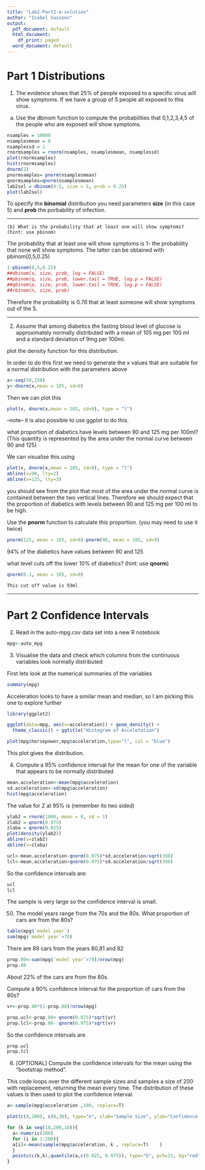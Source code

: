 ```yaml
---
title: "Lab2-Part2-a-solution"
author: "Isabel Sassoon"
output:
  pdf_document: default
  html_document:
    df_print: paged
  word_document: default
---
```


# Part 1 Distributions

(1) The evidence shows that 25% of people exposed to a specific virus will show symptoms. If we have a group of 5 people all exposed to this virus. 

	
 (a) Use  the dbinom function to compute the probabilities that 0,1,2,3,4,5 of the people who are exposed will show symptoms.

```r
nsamples = 10000
nsamplesmean = 0
nsamplessd = 1
rnormsamples = rnorm(nsamples, nsamplesmean, nsamplessd)
plot(rnormsamples)
hist(rnormsamples)
dnorm(2)
pnormsamples= pnorm(nsamplesmean)
qnormsamples=qnorm(nsamplesmean)
lab2sol = dbinom(0:5, size = 5, prob = 0.25)
plot(lab2sol)


```

To specify the **binomial** distribution you need parameters **size** (in this case 5) and **prob** the porbability of infection.

***
	
	(b) What is the probability that at least one will show symptoms? (hint: use pbinom)


The probability that at least one will show symptoms is 1- the probability that none will show symptoms. The latter can be obtained with pbinom(0,5,0.25)
	
```r
1-pbinom(0,5,0.25)
##dbinom(x, size, prob, log = FALSE)
##pbinom(q, size, prob, lower.tail = TRUE, log.p = FALSE)
##qbinom(p, size, prob, lower.tail = TRUE, log.p = FALSE)
##rbinom(n, size, prob)
```
	
Therefore the probability is 0.76 that at least someone will show symptoms out of the 5.	
	
***
	
(2) Assume that among diabetics the fasting blood level of glucose is approximately normally distributed with a mean of 105 mg per 100 ml and a standard deviation of 9mg per 100ml.

plot the density function for this distribution.

In order to do this first we need to generate the x values that are suitable for a normal distribution with the parameters above
```r
x<-seq(50,150)
y<-dnorm(x,mean = 105, sd=9)
```

Then we can plot this

```r
plot(x, dnorm(x,mean = 105, sd=9), type = "l")


```
--note-- it is also possible to use ggplot to do this.

what proportion of diabetics have levels between 90 and 125 mg per 100ml? (This quantity is represented by the area under the normal curve between 90 and 125)

We can visualise this using 

```r
plot(x, dnorm(x,mean = 105, sd=9), type = "l")
abline(v=90, lty=2)
abline(v=125, lty=3)
```

you should see from the plot that most of the area under the normal curve is contained between the two vertical lines. Therefore we should expect that the proportion of diabetics with levels between 90 and 125 mg per 100 ml to be high. 


Use the **pnorm** function to calculate this proportion. (you may need to use it twice)

```r
pnorm(125, mean = 105, sd=9)-pnorm(90, mean = 105, sd=9)
```

94% of the diabetics have values between 90 and 125

what level cuts off the lower 10% of diabetics? (hint: use **qnorm**)

```r
qnorm(0.1, mean = 105, sd=9)
```

	This cut off value is 93ml

***
# Part 2 Confidence Intervals

(2) Read in the auto-mpg.csv data set into a new R notebook

```r
mpg<-auto_mpg
```


(3) Visualise the data and check which columns from the continuous variables look normally distributed

First lets look at the numerical summaries of the variables

```r
summary(mpg)
```

Acceleration looks to have a similar mean and median, so I am picking this one to explore further

```r
library(ggplot2)

ggplot(data=mpg, aes(x=acceleration)) + geom_density() + 
  theme_classic() + ggtitle("Histogram of Acceletation")

plot(mpg$horsepower,mpg$acceleration,type="l", col = "blue")
```
This plot gives the distribution.


(4) Compute a 95% confidence interval for the mean for one of the variable that appears to be normally distributed

```r
mean.acceleration<-mean(mpg$acceleration)
sd.acceleration<-sd(mpg$acceleration)
hist(mpg$acceleration)
```

The value for Z at 95% is (remember its two sided)

```r
ylab2 = rnorm(1000, mean = 0, sd = 1)
zlab2 = qnorm(0.975)
zlaba = qnorm(0.025)
plot(density(ylab2))
abline(v=zlab2)
abline(v=zlaba)

```

```r
ucl<-mean.acceleration-qnorm(0.975)*sd.acceleration/sqrt(398)
lcl<-mean.acceleration+qnorm(0.975)*sd.acceleration/sqrt(398)
```

So the confidence intervals are:

```r
ucl
lcl
```

The sample is very large so the confidence interval is small.


(50) The model years range from the 70s and the 80s. What proportion of cars are from the 80s? 

```r
table(mpg$`model year`)
sum(mpg$`model year`>79)
```

There are 89 cars from the years 80,81 and 82

```r
prop.80<-sum(mpg$`model year`>79)/nrow(mpg)
prop.80
```

About 22% of the cars are from the 80s.

Compute a 90% confidence interval for the proportion of cars from the 80s?

```r
vr<-prop.80*(1-prop.80)/nrow(mpg)

prop.ucl<-prop.80+ qnorm(0.975)*sqrt(vr)
prop.lcl<-prop.80- qnorm(0.975)*sqrt(vr)
```

So the confidence intervals are

```r
prop.ucl
prop.lcl
```


(6) [OPTIONAL] Compute the confidence intervals for the mean using the "bootstrap method".	

This code loops over the different sample sizes and samples a size of 200 with replacement, returning the mean every time.
The distribution of these values is then used to plot the confidence interval.

```r
a<-sample(mpg$acceleration ,100, replace=T)	

plot(c(0,200), c(0,30), type="n", xlab="Sample Size", ylab="Confidence Interval")

for (k in seq(10,200,10)){
  a<-numeric(200)
  for (i in 1:200){
  a[i]<-mean(sample(mpg$acceleration, k , replace=T)	)
  }
  points(c(k,k),quantile(a,c(0.025, 0.975)), type="b", pch=21, bg="red")
}
```

	

	
